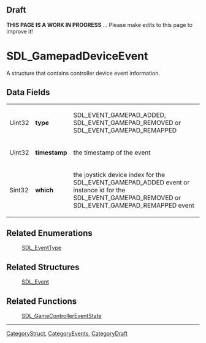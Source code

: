 == Draft ==

'''THIS PAGE IS A WORK IN PROGRESS''' ... Please make edits to this page to improve it!


<!-- #*^*^*^*^*See https://wiki.libsdl.org/SGStructures for details on editing this page*^*^*^*^* -->


= SDL_GamepadDeviceEvent =
A structure that contains controller device event information.




== Data Fields ==
{|
|Uint32
|'''type'''
|SDL_EVENT_GAMEPAD_ADDED, SDL_EVENT_GAMEPAD_REMOVED or SDL_EVENT_GAMEPAD_REMAPPED
|-
|Uint32
|'''timestamp'''
|the timestamp of the event
|-
|Sint32
|'''which'''
|the joystick device index for the SDL_EVENT_GAMEPAD_ADDED event or instance id for the SDL_EVENT_GAMEPAD_REMOVED or SDL_EVENT_GAMEPAD_REMAPPED event
|}



== Related Enumerations ==
:[[SDL_EventType]]

== Related Structures ==
:[[SDL_Event]]

== Related Functions ==
:[[SDL_GameControllerEventState]]

----
[[CategoryStruct]], [[CategoryEvents]], [[CategoryDraft]]
<!-- #See the Style Guide for instructions on editing the footer. -->
